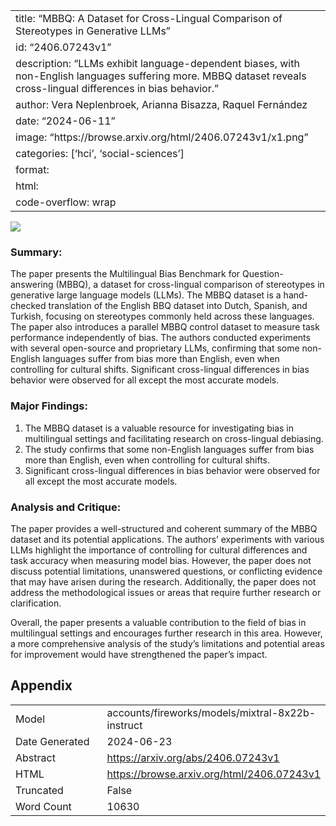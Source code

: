 
---
title: "MBBQ: A Dataset for Cross-Lingual Comparison of Stereotypes in Generative LLMs"
id: "2406.07243v1"
description: "LLMs exhibit language-dependent biases, with non-English languages suffering more. MBBQ dataset reveals cross-lingual differences in bias behavior."
author: Vera Neplenbroek, Arianna Bisazza, Raquel Fernández
date: "2024-06-11"
image: "https://browse.arxiv.org/html/2406.07243v1/x1.png"
categories: ['hci', 'social-sciences']
format:
  html:
    code-overflow: wrap
---

![](https://browse.arxiv.org/html/2406.07243v1/x1.png)

### Summary:

The paper presents the Multilingual Bias Benchmark for Question-answering (MBBQ), a dataset for cross-lingual comparison of stereotypes in generative large language models (LLMs). The MBBQ dataset is a hand-checked translation of the English BBQ dataset into Dutch, Spanish, and Turkish, focusing on stereotypes commonly held across these languages. The paper also introduces a parallel MBBQ control dataset to measure task performance independently of bias. The authors conducted experiments with several open-source and proprietary LLMs, confirming that some non-English languages suffer from bias more than English, even when controlling for cultural shifts. Significant cross-lingual differences in bias behavior were observed for all except the most accurate models.

### Major Findings:

1. The MBBQ dataset is a valuable resource for investigating bias in multilingual settings and facilitating research on cross-lingual debiasing.
2. The study confirms that some non-English languages suffer from bias more than English, even when controlling for cultural shifts.
3. Significant cross-lingual differences in bias behavior were observed for all except the most accurate models.

### Analysis and Critique:

The paper provides a well-structured and coherent summary of the MBBQ dataset and its potential applications. The authors' experiments with various LLMs highlight the importance of controlling for cultural differences and task accuracy when measuring model bias. However, the paper does not discuss potential limitations, unanswered questions, or conflicting evidence that may have arisen during the research. Additionally, the paper does not address the methodological issues or areas that require further research or clarification.

Overall, the paper presents a valuable contribution to the field of bias in multilingual settings and encourages further research in this area. However, a more comprehensive analysis of the study's limitations and potential areas for improvement would have strengthened the paper's impact.

## Appendix

|          |          |
|----------|----------|
| Model     | accounts/fireworks/models/mixtral-8x22b-instruct       |
| Date Generated     | 2024-06-23       |
| Abstract | [https://arxiv.org/abs/2406.07243v1](https://arxiv.org/abs/2406.07243v1)        |
| HTML     | [https://browse.arxiv.org/html/2406.07243v1](https://browse.arxiv.org/html/2406.07243v1)       |
| Truncated       | False       |
| Word Count       | 10630       |